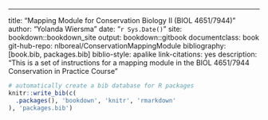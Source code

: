 --- 
title: "Mapping Module for Conservation Biology II (BIOL 4651/7944)"
author: "Yolanda Wiersma"
date: "`r Sys.Date()`"
site: bookdown::bookdown_site
output: bookdown::gitbook
documentclass: book
git-hub-repo: nlboreal/ConservationMappingModule
bibliography: [book.bib, packages.bib]
biblio-style: apalike
link-citations: yes
description: "This is a set of instructions for a mapping module in the BIOL 4651/7944 Conservation in Practice Course"

```r
# automatically create a bib database for R packages
knitr::write_bib(c(
  .packages(), 'bookdown', 'knitr', 'rmarkdown'
), 'packages.bib')
```
